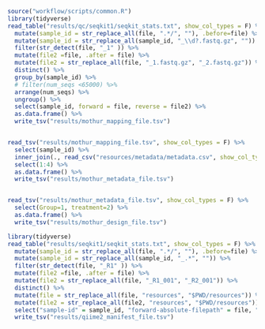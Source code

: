 ```r
source("workflow/scripts/common.R")
library(tidyverse)
read_table("results/qc/seqkit1/seqkit_stats.txt", show_col_types = F) %>% 
  mutate(sample_id = str_replace_all(file, ".*/", ""), .before=file) %>% 
  mutate(sample_id = str_replace_all(sample_id, "_\\d?.fastq.gz", "")) %>%
  filter(str_detect(file, "_1" )) %>% 
  mutate(file2 =file, .after = file) %>% 
  mutate(file2 = str_replace_all(file, "_1.fastq.gz", "_2.fastq.gz")) %>%
  distinct() %>% 
  group_by(sample_id) %>%
  # filter(num_seqs <65000) %>% 
  arrange(num_seqs) %>% 
  ungroup() %>%
  select(sample_id, forward = file, reverse = file2) %>% 
  as.data.frame() %>%
  write_tsv("results/mothur_mapping_file.tsv")


read_tsv("results/mothur_mapping_file.tsv", show_col_types = F) %>% 
  select(sample_id) %>% 
  inner_join(., read_csv("resources/metadata/metadata.csv", show_col_types = FALSE), by = c("sample_id"="run")) %>% 
  select(1:4) %>% 
  as.data.frame() %>% 
  write_tsv("results/mothur_metadata_file.tsv")


read_tsv("results/mothur_metadata_file.tsv", show_col_types = F) %>% 
  select(Group=1, treatment=2) %>% 
  as.data.frame() %>% 
  write_tsv("results/mothur_design_file.tsv")
```

```r
library(tidyverse)
read_table("results/seqkit1/seqkit_stats.txt", show_col_types = F) %>% 
  mutate(sample_id = str_replace_all(file, ".*/", ""), .before=file) %>% 
  mutate(sample_id = str_replace_all(sample_id, "_.*", "")) %>%
  filter(str_detect(file, "_R1" )) %>% 
  mutate(file2 =file, .after = file) %>% 
  mutate(file2 = str_replace_all(file, "_R1_001", "_R2_001")) %>%
  distinct() %>% 
  mutate(file = str_replace_all(file, "resources", "$PWD/resources")) %>%
  mutate(file2 = str_replace_all(file2, "resources", "$PWD/resources")) %>%
  select("sample-id" = sample_id, "forward-absolute-filepath" = file, "reverse-absolute-filepath" = file2) %>% 
  write_tsv("results/qiime2_manifest_file.tsv")
```
